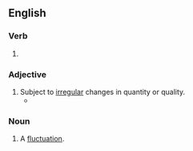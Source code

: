 ==English==

===Verb===
{{head|en|verb form}}

# {{present participle of|en|fluctuate|nocat=1}}

===Adjective===
{{en-adj}}

# Subject to [[irregular]] changes in quantity or quality.
#* {{quote-book|en|year=1834|author={{w|Letitia Elizabeth Landon}}|title=Francesca Carrara|volume=2|page=105|text=...they sat down beside the hearth in the adjoining room, over which the embers of the wood-fire cast a '''fluctuating''' light; now the long shadows falling duskily around—now dispersing them with bursts of brilliant flame, as the lighter wood kindled into a short-lived blaze.}}

===Noun===
{{en-noun}}

# A [[fluctuation]].
